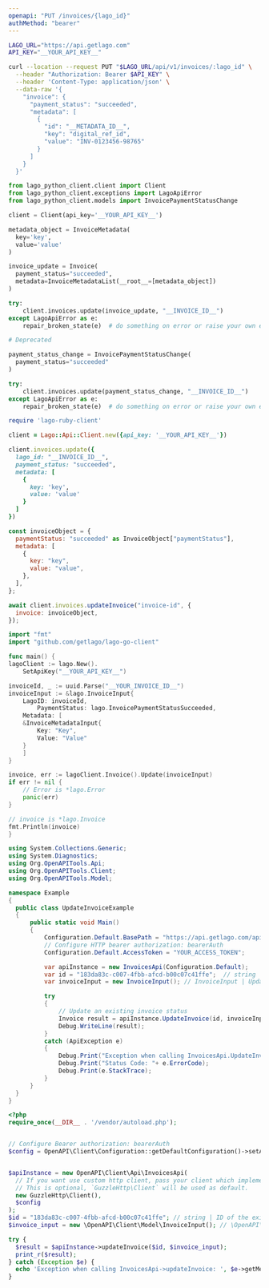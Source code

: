 ```yaml
---
openapi: "PUT /invoices/{lago_id}"
authMethod: "bearer"
---
```


<RequestExample>

```bash cURL
LAGO_URL="https://api.getlago.com"
API_KEY="__YOUR_API_KEY__"

curl --location --request PUT "$LAGO_URL/api/v1/invoices/:lago_id" \
  --header "Authorization: Bearer $API_KEY" \
  --header 'Content-Type: application/json' \
  --data-raw '{
    "invoice": {
      "payment_status": "succeeded",
      "metadata": [
        {
          "id": "__METADATA_ID__",
          "key": "digital_ref_id",
          "value": "INV-0123456-98765"
        }
      ]
    }
  }'
```

```python Python
from lago_python_client.client import Client
from lago_python_client.exceptions import LagoApiError
from lago_python_client.models import InvoicePaymentStatusChange

client = Client(api_key='__YOUR_API_KEY__')

metadata_object = InvoiceMetadata(
  key='key',
  value='value'
)

invoice_update = Invoice(
  payment_status="succeeded",
  metadata=InvoiceMetadataList(__root__=[metadata_object])
)

try:
    client.invoices.update(invoice_update, "__INVOICE_ID__")
except LagoApiError as e:
    repair_broken_state(e)  # do something on error or raise your own exception

# Deprecated

payment_status_change = InvoicePaymentStatusChange(
  payment_status="succeeded"
)

try:
    client.invoices.update(payment_status_change, "__INVOICE_ID__")
except LagoApiError as e:
    repair_broken_state(e)  # do something on error or raise your own exception
```

```ruby Ruby
require 'lago-ruby-client'

client = Lago::Api::Client.new({api_key: '__YOUR_API_KEY__'})

client.invoices.update({
  lago_id: "__INVOICE_ID__",
  payment_status: "succeeded",
  metadata: [
    {
      key: 'key',
      value: 'value'
    }
  ]
})
```

```js Node.js
const invoiceObject = {
  paymentStatus: "succeeded" as InvoiceObject["paymentStatus"],
  metadata: [
    {
      key: "key",
      value: "value",
    },
  ],
};

await client.invoices.updateInvoice("invoice-id", {
  invoice: invoiceObject,
});
```

```go Go
import "fmt"
import "github.com/getlago/lago-go-client"

func main() {
lagoClient := lago.New().
    SetApiKey("__YOUR_API_KEY__")

invoiceId, _ := uuid.Parse("__YOUR_INVOICE_ID__")
invoiceInput := &lago.InvoiceInput{
    LagoID: invoiceId,
        PaymentStatus: lago.InvoicePaymentStatusSucceeded,
    Metadata: [
    &InvoiceMetadataInput{
        Key: "Key",
        Value: "Value"
    }
    ]
}

invoice, err := lagoClient.Invoice().Update(invoiceInput)
if err != nil {
    // Error is *lago.Error
    panic(err)
}

// invoice is *lago.Invoice
fmt.Println(invoice)
}
```

```csharp C#
using System.Collections.Generic;
using System.Diagnostics;
using Org.OpenAPITools.Api;
using Org.OpenAPITools.Client;
using Org.OpenAPITools.Model;

namespace Example
{
  public class UpdateInvoiceExample
  {
      public static void Main()
      {
          Configuration.Default.BasePath = "https://api.getlago.com/api/v1";
          // Configure HTTP bearer authorization: bearerAuth
          Configuration.Default.AccessToken = "YOUR_ACCESS_TOKEN";

          var apiInstance = new InvoicesApi(Configuration.Default);
          var id = "183da83c-c007-4fbb-afcd-b00c07c41ffe";  // string | ID of the existing Lago Invoice
          var invoiceInput = new InvoiceInput(); // InvoiceInput | Update an existing invoice

          try
          {
              // Update an existing invoice status
              Invoice result = apiInstance.UpdateInvoice(id, invoiceInput);
              Debug.WriteLine(result);
          }
          catch (ApiException e)
          {
              Debug.Print("Exception when calling InvoicesApi.UpdateInvoice: " + e.Message );
              Debug.Print("Status Code: "+ e.ErrorCode);
              Debug.Print(e.StackTrace);
          }
      }
  }
}
```

```php PHP
<?php
require_once(__DIR__ . '/vendor/autoload.php');


// Configure Bearer authorization: bearerAuth
$config = OpenAPI\Client\Configuration::getDefaultConfiguration()->setAccessToken('YOUR_ACCESS_TOKEN');


$apiInstance = new OpenAPI\Client\Api\InvoicesApi(
  // If you want use custom http client, pass your client which implements `GuzzleHttp\ClientInterface`.
  // This is optional, `GuzzleHttp\Client` will be used as default.
  new GuzzleHttp\Client(),
  $config
);
$id = "183da83c-c007-4fbb-afcd-b00c07c41ffe"; // string | ID of the existing Lago Invoice
$invoice_input = new \OpenAPI\Client\Model\InvoiceInput(); // \OpenAPI\Client\Model\InvoiceInput | Update an existing invoice

try {
  $result = $apiInstance->updateInvoice($id, $invoice_input);
  print_r($result);
} catch (Exception $e) {
  echo 'Exception when calling InvoicesApi->updateInvoice: ', $e->getMessage(), PHP_EOL;
}
```

</RequestExample>

